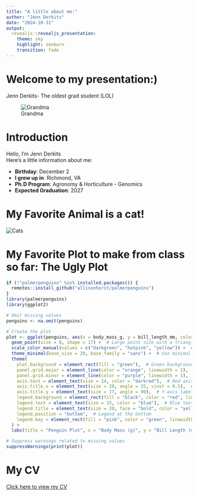 ---
title: "A little about me:"
author: "Jenn Derkits"
date: "2024-10-31"
output: 
  revealjs::revealjs_presentation:
    theme: sky
    highlight: zenburn
    transition: fade
---

# Welcome to my presentation:)

Jenn Derkits- The oldest grad student (LOL)

![Grandma](grandma.gif)

# Introduction

Hello, I'm Jenn Derkits  
Here’s a little information about me:

- **Birthday**: December 2
- **I grew up in**: Richmond, VA
- **Ph.D Program**: Agronomy & Horticulture - Genomics
- **Expected Graduation**: 2027


# My Favorite Animal is a cat!

![Cats](IMG_3950.jpeg)  <!-- Replace with actual image path -->

# My Favorite Plot to make from class so far: The Ugly Plot

```{r pressure_plot, echo=FALSE}
if (!"palmerpenguins" %in% installed.packages()) {
  remotes::install_github("allisonhorst/palmerpenguins")
}
library(palmerpenguins)
library(ggplot2)

# Omit missing values
penguins <- na.omit(penguins)

# Create the plot
plot <- ggplot(penguins, aes(x = body_mass_g, y = bill_length_mm, color = species)) +
  geom_point(size = 8, shape = 17) +  # Large point size with a triangle shape
  scale_color_manual(values = c("darkgreen", "hotpink", "yellow")) +  # Custom color choices
  theme_minimal(base_size = 20, base_family = "sans") +  # Use minimal theme
  theme(
    plot.background = element_rect(fill = "green"),  # Green background
    panel.grid.major = element_line(color = "orange", linewidth = 2),  # Thick orange grid lines
    panel.grid.minor = element_line(color = "purple", linewidth = 1),  # Thinner purple grid lines
    axis.text = element_text(size = 14, color = "darkred"),  # Red axis text
    axis.title.x = element_text(size = 20, angle = 25, vjust = 0.5),  # Slightly tilted x-axis label
    axis.title.y = element_text(size = 17, angle = 90),  # Y-axis label remains vertical
    legend.background = element_rect(fill = "black", color = "red", linewidth = 3),  # Black background with red border
    legend.text = element_text(size = 15, color = "blue"),  # Blue text in the legend
    legend.title = element_text(size = 20, face = "bold", color = "yellow"),  # Yellow bold legend title
    legend.position = "bottom",  # Legend at the bottom
    legend.key = element_rect(fill = "pink", color = "green", linewidth = 3)  # Pink and green legend keys
  ) +
  labs(title = "Penguin Plot", x = "Body Mass (g)", y = "Bill Length (mm)", color = "Species")  # Labels

# Suppress warnings related to missing values
suppressWarnings(print(plot))
```

# My CV


[Click here to view my CV](my_cv.pdf)




